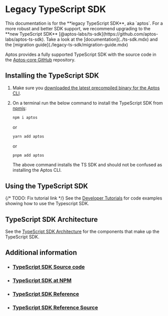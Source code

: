 
# Legacy TypeScript SDK

<Callout type="info">
This documentation is for the **legacy TypeScript SDK**, aka `aptos`. For a more robust and better SDK support, we recommend upgrading to the **new TypeScript SDK** [@aptos-labs/ts-sdk](https://github.com/aptos-labs/aptos-ts-sdk). Take a look at the [documentation](../ts-sdk.mdx) and the [migration guide](./legacy-ts-sdk/migration-guide.mdx)
</Callout>

Aptos provides a fully supported TypeScript SDK with the source code in the [Aptos-core GitHub](https://github.com/aptos-labs/aptos-core/tree/main/ecosystem/typescript/sdk) repository.

## Installing the TypeScript SDK

1. Make sure you [downloaded the latest precompiled binary for the Aptos CLI](../../../build/cli.mdx).
2. On a terminal run the below command to install the TypeScript SDK from [npmjs](https://www.npmjs.com/package/aptos):

   ```bash filename="Terminal"
   npm i aptos
   ```

   or

   ```bash filename="Terminal"
   yarn add aptos
   ```

   or

   ```bash filename="Terminal"
   pnpm add aptos
   ```

   <Callout type="info">
   The above command installs the TS SDK and should not be confused as installing the Aptos CLI.
   </Callout>

## Using the TypeScript SDK

{/* TODO: Fix tutorial link */}
See the [Developer Tutorials](../tutorials/index.md) for code examples showing how to use the Typescript SDK.

## TypeScript SDK Architecture

See the [TypeScript SDK Architecture](./legacy-ts-sdk/typescript-sdk-overview.mdx) for the components that make up the TypeScript SDK.

## Additional information

- ### [TypeScript SDK Source code](https://github.com/aptos-labs/aptos-core/tree/main/ecosystem/typescript/sdk)
- ### [TypeScript SDK at NPM](https://www.npmjs.com/package/aptos)
- ### [TypeScript SDK Reference](https://aptos-labs.github.io/ts-sdk-doc/)
- ### [TypeScript SDK Reference Source](https://github.com/aptos-labs/ts-sdk-doc)

